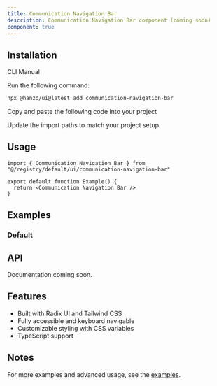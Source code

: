 ```yaml
---
title: Communication Navigation Bar
description: Communication Navigation Bar component (coming soon)
component: true
---
```


<ComponentPreview name="communication-navigation-bar-demo" />

## Installation

<Tabs defaultValue="cli">

<TabsList>
  <TabsTrigger value="cli">CLI</TabsTrigger>
  <TabsTrigger value="manual">Manual</TabsTrigger>
</TabsList>

<TabsContent value="cli">

<Steps>

<Step>Run the following command:</Step>

```bash
npx @hanzo/ui@latest add communication-navigation-bar
```

</Steps>

</TabsContent>

<TabsContent value="manual">

<Steps>

<Step>Copy and paste the following code into your project</Step>

<ComponentSource name="communication-navigation-bar" />

<Step>Update the import paths to match your project setup</Step>

</Steps>

</TabsContent>

</Tabs>

## Usage

```tsx
import { Communication Navigation Bar } from "@/registry/default/ui/communication-navigation-bar"

export default function Example() {
  return <Communication Navigation Bar />
}
```

## Examples

### Default

<ComponentPreview name="communication-navigation-bar-demo" />

## API

Documentation coming soon.

## Features

- Built with Radix UI and Tailwind CSS
- Fully accessible and keyboard navigable
- Customizable styling with CSS variables
- TypeScript support

## Notes

For more examples and advanced usage, see the [examples](/examples).
